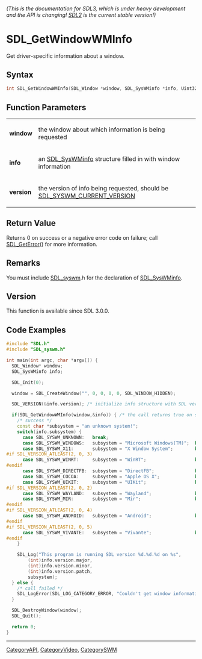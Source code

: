 ====== (This is the documentation for SDL3, which is under heavy development and the API is changing! [https://wiki.libsdl.org/ SDL2] is the current stable version!) ======
= SDL_GetWindowWMInfo =

Get driver-specific information about a window.

== Syntax ==

<syntaxhighlight lang='c'>
int SDL_GetWindowWMInfo(SDL_Window *window, SDL_SysWMinfo *info, Uint32 version);
</syntaxhighlight>

== Function Parameters ==

{|
|'''window'''
|the window about which information is being requested
|-
|'''info'''
|an [[SDL_SysWMinfo]] structure filled in with window information
|-
|'''version'''
|the version of info being requested, should be [[SDL_SYSWM_CURRENT_VERSION]]
|}

== Return Value ==

Returns 0 on success or a negative error code on failure; call
[[SDL_GetError]]() for more information.

== Remarks ==

You must include [[SDL_syswm]].h for the declaration of [[SDL_SysWMinfo]].

== Version ==

This function is available since SDL 3.0.0.

== Code Examples ==

<syntaxhighlight lang='c++'>
#include "SDL.h"
#include "SDL_syswm.h"

int main(int argc, char *argv[]) {
  SDL_Window* window;
  SDL_SysWMinfo info;

  SDL_Init(0);

  window = SDL_CreateWindow("", 0, 0, 0, 0, SDL_WINDOW_HIDDEN);

  SDL_VERSION(&info.version); /* initialize info structure with SDL version info */

  if(SDL_GetWindowWMInfo(window,&info)) { /* the call returns true on success */
    /* success */
    const char *subsystem = "an unknown system!";
    switch(info.subsystem) {
      case SDL_SYSWM_UNKNOWN:   break;
      case SDL_SYSWM_WINDOWS:   subsystem = "Microsoft Windows(TM)";  break;
      case SDL_SYSWM_X11:       subsystem = "X Window System";        break;
#if SDL_VERSION_ATLEAST(2, 0, 3)
      case SDL_SYSWM_WINRT:     subsystem = "WinRT";                  break;
#endif
      case SDL_SYSWM_DIRECTFB:  subsystem = "DirectFB";               break;
      case SDL_SYSWM_COCOA:     subsystem = "Apple OS X";             break;
      case SDL_SYSWM_UIKIT:     subsystem = "UIKit";                  break;
#if SDL_VERSION_ATLEAST(2, 0, 2)
      case SDL_SYSWM_WAYLAND:   subsystem = "Wayland";                break;
      case SDL_SYSWM_MIR:       subsystem = "Mir";                    break;
#endif
#if SDL_VERSION_ATLEAST(2, 0, 4)
      case SDL_SYSWM_ANDROID:   subsystem = "Android";                break;
#endif
#if SDL_VERSION_ATLEAST(2, 0, 5)
      case SDL_SYSWM_VIVANTE:   subsystem = "Vivante";                break;
#endif
    }

    SDL_Log("This program is running SDL version %d.%d.%d on %s",
        (int)info.version.major,
        (int)info.version.minor,
        (int)info.version.patch,
        subsystem);
  } else {
    /* call failed */
    SDL_LogError(SDL_LOG_CATEGORY_ERROR, "Couldn't get window information: %s", SDL_GetError());
  }

  SDL_DestroyWindow(window);
  SDL_Quit();

  return 0;
}

</syntaxhighlight>

----
[[CategoryAPI]], [[CategoryVideo]], [[CategorySWM]]

<!-- #Actually from SDL_syswm.h header but listed in both categories for the wiki. -->


